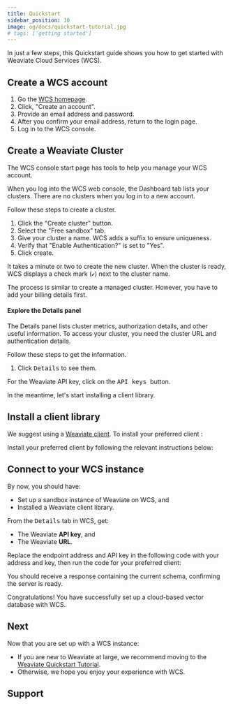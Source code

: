 ```yaml
---
title: Quickstart
sidebar_position: 10
image: og/docs/quickstart-tutorial.jpg
# tags: ['getting started']
---
```




In just a few steps, this Quickstart guide shows you how to get started with Weaviate Cloud Services (WCS). 

## Create a WCS account

1. Go the [WCS homepage](https://console.weaviate.cloud).
1. Click, "Create an account".
1. Provide an email address and password. 
1. After you confirm your email address, return to the login page.
1. Log in to the WCS console.

## Create a Weaviate Cluster

The WCS console start page has tools to help you manage your WCS account. 

When you log into the WCS web console, the Dashboard tab lists your clusters. There are no clusters when you log in to a new account.

Follow these steps to create a cluster.

1. Click the "Create cluster" button.
1. Select the "Free sandbox" tab. 
1. Give your cluster a name. WCS adds a suffix to ensure uniqueness.
1. Verify that "Enable Authentication?" is set to "Yes".
1. Click create.

It takes a minute or two to create the new cluster. When the cluster is ready, WCS displays a check mark (`✔️`) next to the cluster name.

The process is similar to create a managed cluster. However, you have to add your billing details first.

#### Explore the Details panel

The Details panel lists cluster metrics, authorization details, and other useful information. To access your cluster, you need the cluster URL and authentication details. 

Follow these steps to get the information.

1. Click <kbd>Details</kbd> to see them.

For the Weaviate API key, click on the <kbd>API keys <i class="fa-solid fa-key"></i></kbd> button.


<SandBoxExpiry/>

In the meantime, let's start installing a client library.

## Install a client library

We suggest using a [Weaviate client](/developers/weaviate/client-libraries/index.md). To install your preferred client <i class="fa-solid fa-down"></i>:


<ClientCapabilitiesOverview />

Install your preferred client by following the relevant instructions below:


<CodeClientInstall />

## Connect to your WCS instance

By now, you should have:
* Set up a sandbox instance of Weaviate on WCS, and
* Installed a Weaviate client library.

From the <kbd>Details</kbd> tab in WCS, get:
- The Weaviate **API key**, and
- The Weaviate **URL**.

Replace the endpoint address and API key in the following code with your address and key, then run the code for your preferred client:


<WCSClientInstantiation/>

You should receive a response containing the current schema, confirming the server is ready.

Congratulations! You have successfully set up a cloud-based vector database with WCS.

## Next

Now that you are set up with a WCS instance:
* If you are new to Weaviate at large, we recommend moving to the [Weaviate Quickstart Tutorial](../weaviate/quickstart/index.md).
* Otherwise, we hope you enjoy your experience with WCS.

## Support


<SupportAndTrouble />